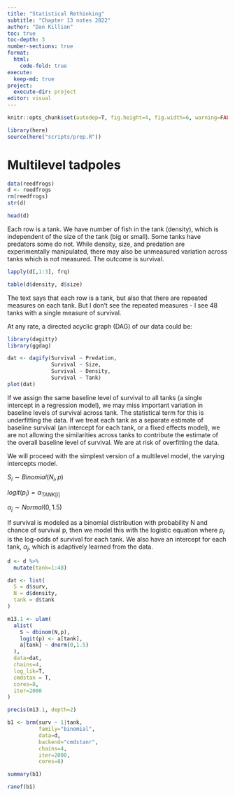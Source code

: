 ```yaml
---
title: "Statistical Rethinking"
subtitle: "Chapter 13 notes 2022"
author: "Dan Killian"
toc: true
toc-depth: 3
number-sections: true
format:
  html:
    code-fold: true
execute: 
  keep-md: true
project: 
  execute-dir: project
editor: visual
---
```


```r

knitr::opts_chunk$set(autodep=T, fig.height=4, fig.width=6, warning=FALSE, message=FALSE, cache=TRUE, error=T, echo=T)

library(here)
source(here("scripts/prep.R"))

```

# Multilevel tadpoles

```r
data(reedfrogs)
d <- reedfrogs
rm(reedfrogs)
str(d)
```

```r
head(d)
```

Each row is a tank. We have number of fish in the tank (density), which is independent of the size of the tank (big or small). Some tanks have predators some do not. While density, size, and predation are experimentally manipulated, there may also be unmeasured variation across tanks which is not measured. The outcome is survival.

```r
lapply(d[,1:3], frq)
```

```r
table(d$density, d$size)
```

The text says that each row is a tank, but also that there are repeated measures on each tank. But I don't see the repeated measures - I see 48 tanks with a single measure of survival.

At any rate, a directed acyclic graph (DAG) of our data could be:

```r
library(dagitty)
library(ggdag)

dat <- dagify(Survival ~ Predation,
              Survival ~ Size,
              Survival ~ Density,
              Survival ~ Tank)
plot(dat)
```

If we assign the same baseline level of survival to all tanks (a single intercept in a regression model), we may miss important variation in baseline levels of survival across tank. The statistical term for this is underfitting the data. If we treat each tank as a separate estimate of baseline survival (an intercept for each tank, or a fixed effects model), we are not allowing the similarities across tanks to contribute the estimate of the overall baseline level of survival. We are at risk of overfitting the data.

We will proceed with the simplest version of a multilevel model, the varying intercepts model.

$S_i \sim Binomial(N_i,p)$

$logit(p_i)=\alpha_{TANK[i]}$

$\alpha_j\sim Normal(0,1.5)$

If survival is modeled as a binomial distribution with probability N and chance of survival p, then we model this with the logistic equation where $p_i$ is the log-odds of survival for each tank. We also have an intercept for each tank, $\alpha_j$, which is adaptively learned from the data.

```r

d <- d %>%
  mutate(tank=1:48)

dat <- list(
  S = d$surv,
  N = d$density,
  tank = d$tank
)

m13.1 <- ulam(
  alist(
    S ~ dbinom(N,p),
    logit(p) <- a[tank],
    a[tank] ~ dnorm(0,1.5)
  ),
  data=dat, 
  chains=4, 
  log_lik=T,
  cmdstan = T,
  cores=8,
  iter=2000
)

```

```r
precis(m13.1, depth=2)
```

```r

b1 <- brm(surv ~ 1|tank,
          family="binomial",
          data=d,
          backend="cmdstanr",
          chains=4,
          iter=2000,
          cores=8)

```

```r

summary(b1)

ranef(b1)

```
